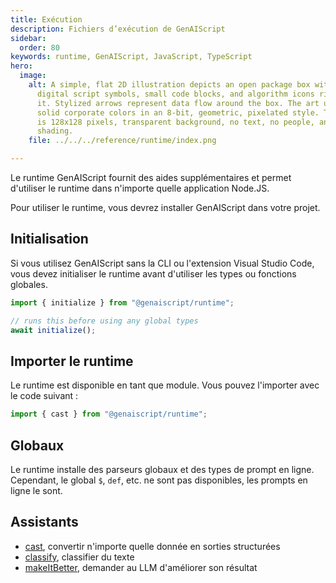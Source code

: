 ```yaml
---
title: Exécution
description: Fichiers d’exécution de GenAIScript
sidebar:
  order: 80
keywords: runtime, GenAIScript, JavaScript, TypeScript
hero:
  image:
    alt: A simple, flat 2D illustration depicts an open package box with basic
      digital script symbols, small code blocks, and algorithm icons rising from
      it. Stylized arrows represent data flow around the box. The art uses five
      solid corporate colors in an 8-bit, geometric, pixelated style. The image
      is 128x128 pixels, transparent background, no text, no people, and no
      shading.
    file: ../../../reference/runtime/index.png

---
```



Le runtime GenAIScript fournit des aides supplémentaires et permet d'utiliser le runtime dans n'importe quelle application Node.JS.

Pour utiliser le runtime, vous devrez installer GenAIScript dans votre projet.

<PackageManagers pkg="@genaiscript/runtime" dev />

## Initialisation

Si vous utilisez GenAIScript sans la CLI ou l'extension Visual Studio Code, vous devez initialiser le runtime avant d'utiliser les types ou fonctions globales.

```js
import { initialize } from "@genaiscript/runtime";

// runs this before using any global types
await initialize();
```

## Importer le runtime

Le runtime est disponible en tant que module. Vous pouvez l'importer avec le code suivant :

```js
import { cast } from "@genaiscript/runtime";
```

## Globaux

Le runtime installe des parseurs globaux et des types de prompt en ligne. Cependant, le global `$`, `def`, etc. ne sont pas disponibles, les prompts en ligne le sont.

## Assistants

* [cast](../../../reference/reference/runtime/cast/), convertir n'importe quelle donnée en sorties structurées
* [classify](../../../reference/reference/runtime/classify/), classifier du texte
* [makeItBetter](../../../reference/reference/runtime/make-it-better/), demander au LLM d'améliorer son résultat
